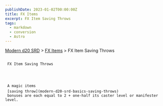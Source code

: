 ```yaml
---
publishDate: 2023-01-02T00:00:00Z
title: FX Items
excerpt: FX Item Saving Throws
tags:
  - markdown
  - conversion
  - Astro
---
```


[Modern d20 SRD](/#modernD20) >
[FX Items](modern-d20-srd-fx-items-index) > FX Item Saving Throws

##

     FX Item Saving Throws




     A magic items
     [saving throw](modern-d20-srd-basics-saving-throws)
     bonuses are each equal to 2 + one-half its caster level or manifester level.
